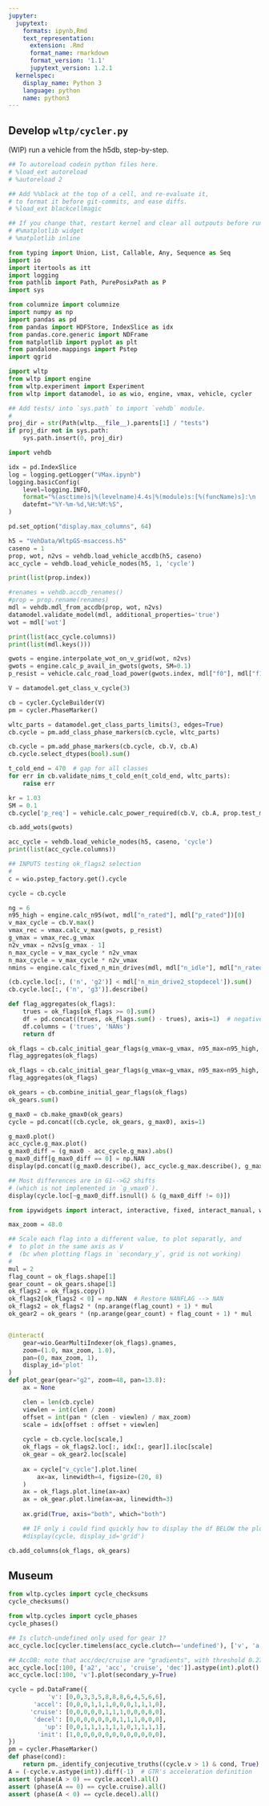 ```yaml
---
jupyter:
  jupytext:
    formats: ipynb,Rmd
    text_representation:
      extension: .Rmd
      format_name: rmarkdown
      format_version: '1.1'
      jupytext_version: 1.2.1
  kernelspec:
    display_name: Python 3
    language: python
    name: python3
---
```


## Develop `wltp/cycler.py`
(WIP) run a vehicle from the h5db, step-by-step.

```python
## To autoreload codein python files here.
# %load_ext autoreload
# %autoreload 2

## Add %%black at the top of a cell, and re-evaluate it, 
# to format it before git-commits, and ease diffs.
# %load_ext blackcellmagic
```

```python
## If you change that, restart kernel and clear all outpouts before running it
# #%matplotlib widget
# %matplotlib inline
```

```python
from typing import Union, List, Callable, Any, Sequence as Seq
import io
import itertools as itt
import logging
from pathlib import Path, PurePosixPath as P
import sys

from columnize import columnize
import numpy as np
import pandas as pd
from pandas import HDFStore, IndexSlice as idx
from pandas.core.generic import NDFrame
from matplotlib import pyplot as plt
from pandalone.mappings import Pstep
import qgrid

import wltp
from wltp import engine
from wltp.experiment import Experiment
from wltp import datamodel, io as wio, engine, vmax, vehicle, cycler

## Add tests/ into `sys.path` to import `vehdb` module.
#
proj_dir = str(Path(wltp.__file__).parents[1] / "tests")
if proj_dir not in sys.path:
    sys.path.insert(0, proj_dir)

import vehdb

idx = pd.IndexSlice
log = logging.getLogger("VMax.ipynb")
logging.basicConfig(
    level=logging.INFO,
    format="%(asctime)s|%(levelname)4.4s|%(module)s:[%(funcName)s]:\n  +--> %(message)s",
    datefmt="%Y-%m-%d,%H:%M:%S",
)

pd.set_option("display.max_columns", 64)
```

```python
h5 = "VehData/WltpGS-msaccess.h5"
caseno = 1
prop, wot, n2vs = vehdb.load_vehicle_accdb(h5, caseno)
acc_cycle = vehdb.load_vehicle_nodes(h5, 1, 'cycle')
```

```python
print(list(prop.index))
```

```python
#renames = vehdb.accdb_renames()
#prop = prop.rename(renames)
mdl = vehdb.mdl_from_accdb(prop, wot, n2vs)
datamodel.validate_model(mdl, additional_properties='true')
wot = mdl['wot']
```

```python
print(list(acc_cycle.columns))
print(list(mdl.keys()))
```

```python
gwots = engine.interpolate_wot_on_v_grid(wot, n2vs)
gwots = engine.calc_p_avail_in_gwots(gwots, SM=0.1)
p_resist = vehicle.calc_road_load_power(gwots.index, mdl["f0"], mdl["f1"], prop["f2"])
```

```python
V = datamodel.get_class_v_cycle(3)
```

```python
cb = cycler.CycleBuilder(V)
pm = cycler.PhaseMarker()
```

```python
wltc_parts = datamodel.get_class_parts_limits(3, edges=True)
cb.cycle = pm.add_class_phase_markers(cb.cycle, wltc_parts)
```

```python
cb.cycle = pm.add_phase_markers(cb.cycle, cb.V, cb.A)
cb.cycle.select_dtypes(bool).sum()
```

```python
t_cold_end = 470  # gap for all classes
for err in cb.validate_nims_t_cold_en(t_cold_end, wltc_parts):
    raise err
```

```python
kr = 1.03
SM = 0.1
cb.cycle['p_req'] = vehicle.calc_power_required(cb.V, cb.A, prop.test_mass, prop.f0, prop.f1, prop.f2, kr)
```

```python
cb.add_wots(gwots)
```

```python
acc_cycle = vehdb.load_vehicle_nodes(h5, caseno, 'cycle')
print(list(acc_cycle.columns))
```

```python
## INPUTS testing ok_flags2 selection
#
c = wio.pstep_factory.get().cycle

cycle = cb.cycle

ng = 6
n95_high = engine.calc_n95(wot, mdl["n_rated"], mdl["p_rated"])[0]
v_max_cycle = cb.V.max()
vmax_rec = vmax.calc_v_max(gwots, p_resist)
g_vmax = vmax_rec.g_vmax
n2v_vmax = n2vs[g_vmax - 1]
n_max_cycle = v_max_cycle * n2v_vmax
n_max_cycle = v_max_cycle * n2v_vmax
nmins = engine.calc_fixed_n_min_drives(mdl, mdl["n_idle"], mdl["n_rated"])
```

```python
(cb.cycle.loc[:, ('n', 'g2')] < mdl['n_min_drive2_stopdecel']).sum()
cb.cycle.loc[:, ('n', 'g3')].describe()
```

```python
def flag_aggregates(ok_flags):
    trues = ok_flags[ok_flags >= 0].sum()
    df = pd.concat((trues, ok_flags.sum() - trues), axis=1)  # negatives are NANs
    df.columns = ('trues', 'NANs')
    return df

ok_flags = cb.calc_initial_gear_flags(g_vmax=g_vmax, n95_max=n95_high, n_max_cycle=n_max_cycle, nmins=nmins)
flag_aggregates(ok_flags)
```

```python
ok_flags = cb.calc_initial_gear_flags(g_vmax=g_vmax, n95_max=n95_high, n_max_cycle=n_max_cycle, nmins=nmins)
flag_aggregates(ok_flags)
```

```python
ok_gears = cb.combine_initial_gear_flags(ok_flags)
ok_gears.sum()
```

```python
g_max0 = cb.make_gmax0(ok_gears)
cycle = pd.concat((cb.cycle, ok_gears, g_max0), axis=1)
```

```python
g_max0.plot()
acc_cycle.g_max.plot()
g_max0_diff = (g_max0 - acc_cycle.g_max).abs()
g_max0_diff[g_max0_diff == 0] = np.NAN
display(pd.concat((g_max0.describe(), acc_cycle.g_max.describe(), g_max0_diff.describe()), axis=1))
```

```python
## Most differences are in G1-->G2 shifts 
# (which is not implemented in `g_vmax0`).
display(cycle.loc[~g_max0_diff.isnull() & (g_max0_diff != 0)])
```

```python
from ipywidgets import interact, interactive, fixed, interact_manual, widgets

max_zoom = 48.0

## Scale each flag into a different value, to plot separatly, and
#  to plot in the same axis as V 
#  (bc when plotting flags in `secondary_y`, grid is not working)
#
mul = 2
flag_count = ok_flags.shape[1]
gear_count = ok_gears.shape[1]
ok_flags2 = ok_flags.copy()
ok_flags2[ok_flags2 < 0] = np.NAN  # Restore NANFLAG --> NAN
ok_flags2 = ok_flags2 * (np.arange(flag_count) + 1) * mul
ok_gear2 = ok_gears * (np.arange(gear_count) + flag_count + 1) * mul


@interact(
    gear=wio.GearMultiIndexer(ok_flags).gnames,
    zoom=(1.0, max_zoom, 1.0),
    pan=(0, max_zoom, 1),
    display_id='plot'
)
def plot_gear(gear="g2", zoom=48, pan=13.8):
    ax = None

    clen = len(cb.cycle)
    viewlen = int(clen / zoom)
    offset = int(pan * (clen - viewlen) / max_zoom)
    scale = idx[offset : offset + viewlen]
    
    cycle = cb.cycle.loc[scale,]
    ok_flags = ok_flags2.loc[:, idx[:, gear]].iloc[scale]
    ok_gear = ok_gear2.loc[scale]
    
    ax = cycle["v_cycle"].plot.line(
        ax=ax, linewidth=4, figsize=(20, 8)
    )
    ax = ok_flags.plot.line(ax=ax)
    ax = ok_gear.plot.line(ax=ax, linewidth=3)
    
    ax.grid(True, axis="both", which="both")

    ## IF only i could find quickly how to display the df BELOW the plot...
    #display(cycle, display_id='grid')
```

```python
cb.add_columns(ok_flags, ok_gears)
```

## Museum

```python
from wltp.cycles import cycle_checksums
cycle_checksums()
```

```python
from wltp.cycles import cycle_phases
cycle_phases()
```

```python
## Is clutch-undefined only used for gear 1?
acc_cycle.loc[cycler.timelens(acc_cycle.clutch=='undefined'), ['v', 'a', 'gear', 'clutch']]
```

```python
## AccDB: note that acc/dec/cruise are "gradients", with threshold 0.278.
acc_cycle.loc[:100, ['a2', 'acc', 'cruise', 'dec']].astype(int).plot()
acc_cycle.loc[:100, 'v'].plot(secondary_y=True)
```

```python
cycle = pd.DataFrame({
           'v': [0,0,3,3,5,8,8,8,6,4,5,6,6],
       'accel': [0,0,0,1,1,1,0,0,0,1,1,1,0],
      'cruise': [0,0,0,0,0,1,1,1,0,0,0,0,0],
       'decel': [0,0,0,0,0,0,0,1,1,1,0,0,0],
          'up': [0,0,1,1,1,1,1,1,0,1,1,1,1],
        'init': [1,0,0,0,0,0,0,0,0,0,0,0,0],
})
pm = cycler.PhaseMarker()
def phase(cond):
    return pm._identify_conjecutive_truths((cycle.v > 1) & cond, True).astype(int)
A = (-cycle.v.astype(int)).diff(-1)  # GTR's acceleration definition
assert (phase(A > 0) == cycle.accel).all()
assert (phase(A == 0) == cycle.cruise).all()
assert (phase(A < 0) == cycle.decel).all()
```
